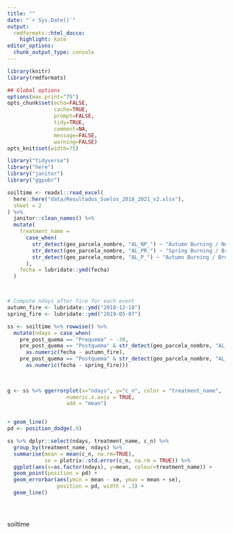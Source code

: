 ```yaml
---
title: ""
date: "`r Sys.Date()`"
output:
  rmdformats::html_docco:
    highlight: kate
editor_options: 
  chunk_output_type: console
---
```



```r
library(knitr)
library(rmdformats)

## Global options
options(max.print="75")
opts_chunk$set(echo=FALSE,
               cache=TRUE,
               prompt=FALSE,
               tidy=TRUE,
               comment=NA,
               message=FALSE,
               warning=FALSE)
opts_knit$set(width=75)
```


```r
library("tidyverse")
library("here")
library("janitor")
library("ggpubr")
```

```r
soiltime <- readxl::read_excel(
  here::here("data/Resultados_Suelos_2018_2021_v2.xlsx"),
  sheet = 2
) %>%
  janitor::clean_names() %>%
  mutate(
    treatment_name =
      case_when(
        str_detect(geo_parcela_nombre, "AL_NP_") ~ "Autumn Burning / No Browsing",
        str_detect(geo_parcela_nombre, "AL_PR_") ~ "Spring Burning / Browsing",
        str_detect(geo_parcela_nombre, "AL_P_") ~ "Autumn Burning / Browsing"
      ),
    fecha = lubridate::ymd(fecha)
  ) 



# Compute ndays after fire for each event 
autumn_fire <- lubridate::ymd("2018-12-18")
spring_fire <- lubridate::ymd("2019-05-07")

ss <- soiltime %>% rowwise() %>% 
  mutate(ndays = case_when(
    pre_post_quema == "Prequema" ~ -30,
    pre_post_quema == "Postquema" & str_detect(geo_parcela_nombre, "AL_NP_|AL_P_") ~ 
      as.numeric(fecha - autumn_fire), 
    pre_post_quema == "Postquema" & str_detect(geo_parcela_nombre, "AL_PR_") ~ 
      as.numeric(fecha - spring_fire)))
    
  
```

```r
g <- ss %>% ggerrorplot(x="ndays", y="c_n", color = "treatment_name", 
                   numeric.x.axis = TRUE, 
                   add = "mean") 


+ geom_line()
pd <- position_dodge(.9)

ss %>% dplyr::select(ndays, treatment_name, c_n) %>% 
  group_by(treatment_name, ndays) %>% 
  summarise(mean = mean(c_n, na.rm=TRUE), 
            se = plotrix::std.error(c_n, na.rm = TRUE)) %>% 
  ggplot(aes(x=as.factor(ndays), y=mean, colour=treatment_name)) + 
  geom_point(position = pd) + 
  geom_errorbar(aes(ymin = mean - se, ymax = mean + se), 
                position = pd, width = .3) + 
  geom_line()





```

soiltime

